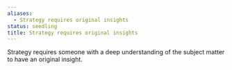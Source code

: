 ```yaml
---
aliases:
  - Strategy requires original insights
status: seedling
title: Strategy requires original insights
---
```

Strategy requires someone with a deep understanding of the subject matter to have an original insight.
